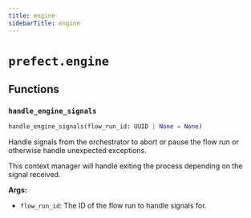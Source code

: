 ```yaml
---
title: engine
sidebarTitle: engine
---
```


# `prefect.engine`

## Functions

### `handle_engine_signals` <sup><a href="https://github.com/PrefectHQ/prefect/blob/main/src/prefect/engine.py#L32" target="_blank"><Icon icon="github" style="width: 14px; height: 14px;" /></a></sup>

```python
handle_engine_signals(flow_run_id: UUID | None = None)
```


Handle signals from the orchestrator to abort or pause the flow run or otherwise
handle unexpected exceptions.

This context manager will handle exiting the process depending on the signal received.

**Args:**
- `flow_run_id`: The ID of the flow run to handle signals for.

